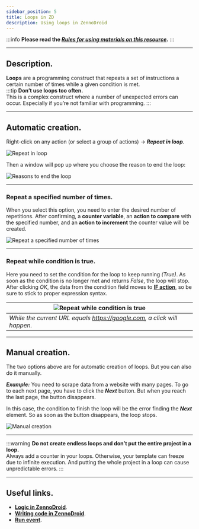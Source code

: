```yaml
---
sidebar_position: 5
title: Loops in ZD
description: Using loops in ZennoDroid
---
```

:::info **Please read the [*Rules for using materials on this resource*](../../Disclaimer).**
:::
_______________________________________________  
## Description.
**Loops** are a programming construct that repeats a set of instructions a certain number of times while a given condition is met.  
:::tip **Don’t use loops too often.**  
This is a complex construct where a number of unexpected errors can occur. Especially if you’re not familiar with programming.
:::
_______________________________________________
## Automatic creation.  
Right-click on any action (or select a group of actions) → ***Repeat in loop***.  

![Repeat in loop](./assets/Loops/Loops_pic1.png)

Then a window will pop up where you choose the reason to end the loop:

![Reasons to end the loop](./assets/Loops/Loops_pic2.png)
_______________________________________________
### Repeat a specified number of times.
When you select this option, you need to enter the desired number of repetitions. After confirming, a **counter variable**, an **action to compare** with the specified number, and an **action to increment** the counter value will be created.

![Repeat a specified number of times](./assets/Loops/Loops_pic3.png)
_______________________________________________
### Repeat while condition is true.
Here you need to set the condition for the loop to keep running *(True)*. As soon as the condition is no longer met and returns *False*, the loop will stop.
After clicking *OK*, the data from the condition field moves to [**IF action**](../../Project%20Editor/Logic/IF), so be sure to stick to proper expression syntax.

| ![Repeat while condition is true](./assets/Loops/Loops_pic4.png)    | 
| -------- | 
| *While the current URL equals https://google.com, a click will happen.*   | 

_______________________________________________
## Manual creation.
The two options above are for automatic creation of loops. But you can also do it manually.

***Example:*** You need to scrape data from a website with many pages. To go to each next page, you have to click the ***Next*** button. But when you reach the last page, the button disappears.

In this case, the condition to finish the loop will be the error finding the ***Next*** element. So as soon as the button disappears, the loop stops.

![Manual creation](./assets/Loops/Loops_pic5.png)
_______________________________________________
:::warning **Do not create endless loops and don’t put the entire project in a loop.**  
Always add a counter in your loops. Otherwise, your template can freeze due to infinite execution.
And putting the whole project in a loop can cause unpredictable errors.
:::
_______________________________________________
## Useful links.
- [**Logic in ZennoDroid**](../../category/логика-в-zd). 
- [**Writing code in ZennoDroid**](../../category/свой-код).     
- [**Run event**](../../Android/ProLite/RunEvent).